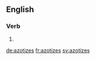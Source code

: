 
==English==

===Verb===
{{head|en|verb form}}

# {{en-third-person singular of|azotize}}

[[de:azotizes]]
[[fr:azotizes]]
[[sv:azotizes]]